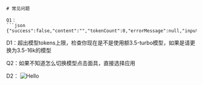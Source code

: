 ```mdx
# 常见问题

Q1：
```json
{"success":false,"content":"","tokenCount":0,"errorMessage":null,"inputTokens":4096,"outputTokens":3}
```
D1：超出模型tokens上限，检查你现在是不是使用额3.5-turbo模型，如果是请更换为3.5-16k的模型

Q2：如果不知道怎么切换模型点击面具，直接选择应用

D2：
![Hello](/ings/modqiehuan01.png)

